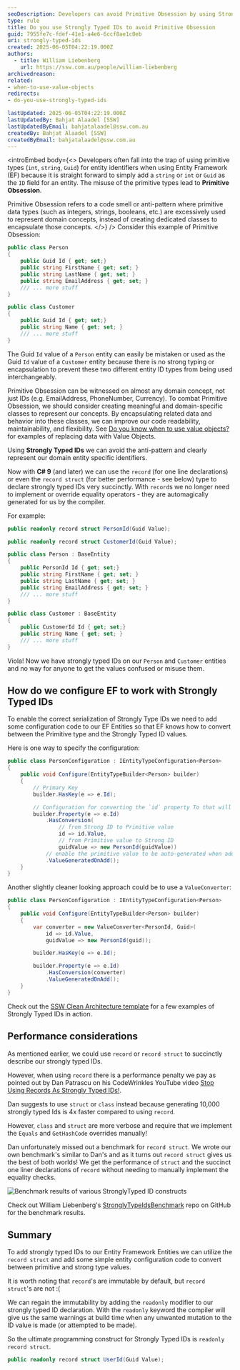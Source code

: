```yaml
---
seoDescription: Developers can avoid Primitive Obsession by using Strongly Typed IDs, which provide a clear representation of domain entity identifiers.
type: rule
title: Do you use Strongly Typed IDs to avoid Primitive Obsession
guid: 7955fe7c-fdef-41e1-a4e6-6ccf8ae1c0eb
uri: strongly-typed-ids
created: 2025-06-05T04:22:19.000Z
authors:
  - title: William Liebenberg
    url: https://ssw.com.au/people/william-liebenberg
archivedreason:
related:
- when-to-use-value-objects
redirects:
- do-you-use-strongly-typed-ids

lastUpdated: 2025-06-05T04:22:19.000Z
lastUpdatedBy: Bahjat Alaadel [SSW]
lastUpdatedByEmail: bahjatalaadel@ssw.com.au
createdBy: Bahjat Alaadel [SSW]
createdByEmail: bahjatalaadel@ssw.com.au
---
```


<introEmbed
  body={<>
Developers often fall into the trap of using primitive types (`int`, `string`, `Guid`) for entity identifiers when using Entity Framework (EF) because it is straight forward to simply add a `string` or `int` or `Guid` as the `ID` field for an entity. The misuse of the primitive types lead to **Primitive Obsession**.

Primitive Obsession refers to a code smell or anti-pattern where primitive data types (such as integers, strings, booleans, etc.) are excessively used to represent domain concepts, instead of creating dedicated classes to encapsulate those concepts.
  </>}
/>
Consider this example of Primitive Obsession:

```cs
public class Person
{
    public Guid Id { get; set;}
    public string FirstName { get; set; }
    public string LastName { get; set; }
    public string EmailAddress { get; set; }
    /// ... more stuff
}

public class Customer
{
    public Guid Id { get; set;}
    public string Name { get; set; }
    /// ... more stuff
}
```

The Guid `Id` value of a `Person` entity can easily be mistaken or used as the Guid `Id` value of a `Customer` entity because there is no strong typing or encapsulation to prevent these two different entity ID types from being used interchangeably.

Primitive Obsession can be witnessed on almost any domain concept, not just IDs (e.g. EmailAddress, PhoneNumber, Currency). To combat Primitive Obsession, we should consider creating meaningful and domain-specific classes to represent our concepts. By encapsulating related data and behavior into these classes, we can improve our code readability, maintainability, and flexibility. See [Do you know when to use value objects?](/when-to-use-value-objects/) for examples of replacing data with Value Objects.

Using **Strongly Typed IDs** we can avoid the anti-pattern and clearly represent our domain entity specific identifiers.

Now with **C# 9** (and later) we can use the `record` (for one line declarations) or even the `record struct` (for better performance - see below) type to declare strongly typed IDs very succinctly. With `record`s we no longer need to implement or override equality operators - they are automagically generated for us by the compiler.

For example:

```cs
public readonly record struct PersonId(Guid Value);

public readonly record struct CustomerId(Guid Value);

public class Person : BaseEntity
{
    public PersonId Id { get; set;}
    public string FirstName { get; set; }
    public string LastName { get; set; }
    public string EmailAddress { get; set; }
    /// ... more stuff
}

public class Customer : BaseEntity
{
    public CustomerId Id { get; set;}
    public string Name { get; set; }
    /// ... more stuff
}
```

Viola! Now we have strongly typed IDs on our `Person` and `Customer` entities and no way for anyone to get the values confused or misuse them.

## How do we configure EF to work with Strongly Typed IDs

To enable the correct serialization of Strongly Type IDs we need to add some configuration code to our EF Entities so that EF knows how to convert between the Primitive type and the Strongly Typed ID values.

Here is one way to specify the configuration:

```cs
public class PersonConfiguration : IEntityTypeConfiguration<Person>
{
    public void Configure(EntityTypeBuilder<Person> builder)
    {
        // Primary Key
        builder.HasKey(e => e.Id);

        // Configuration for converting the `id` property To that will be stored in the database and From the primitive value (e.g. GUID, int, string) back into a strongly typed Id:
        builder.Property(e => e.Id)
            .HasConversion(
                // from Strong ID to Primitive value
                id => id.Value,
                // from Primitive value to Strong ID
                guidValue => new PersonId(guidValue))
            // enable the primitive value to be auto-generated when adding (SaveChanges) new entities to the database (only works from EF Core 7 onwards)
            .ValueGeneratedOnAdd();
    }
}
```

Another slightly cleaner looking approach could be to use a `ValueConverter`:

```cs
public class PersonConfiguration : IEntityTypeConfiguration<Person>
{
    public void Configure(EntityTypeBuilder<Person> builder)
    {
        var converter = new ValueConverter<PersonId, Guid>(
            id => id.Value,
            guidValue => new PersonId(guid));

        builder.HasKey(e => e.Id);

        builder.Property(e => e.Id)
            .HasConversion(converter)
            .ValueGeneratedOnAdd();
    }
}
```

Check out the [SSW Clean Architecture template](https://github.com/SSWConsulting/SSW.CleanArchitecture/blob/main/src/Domain/TodoItems/TodoItem.cs) for a few examples of Strongly Typed IDs in action.

## Performance considerations

As mentioned earlier, we could use `record` or `record struct` to succinctly describe our strongly typed IDs.

However, when using `record` there is a performance penalty we pay as pointed out by Dan Patrascu on his CodeWrinkles YouTube video [Stop Using Records As Strongly Typed IDs!](https://www.youtube.com/watch?v=dJxVj6390hk).

Dan suggests to use `struct` or `class` instead because generating 10,000 strongly typed Ids is 4x faster compared to using `record`.

However, `class` and `struct` are more verbose and require that we implement the `Equals` and `GetHashCode` overrides manually!

Dan unfortunately missed out a benchmark for `record struct`. We wrote our own benchmark's similar to Dan's and as it turns out `record struct` gives us the best of both worlds! We get the performance of `struct` and the succinct one liner declarations of `record` without needing to manually implement the equality checks.

![Benchmark results of various StronglyTyped ID constructs](/uploads/rules/strongly-typed-ids/stronglytypedid.png)

Check out William Liebenberg's [StronglyTypeIdsBenchmark](https://github.com/william-liebenberg/StronglyTypedIdsBenchmarks) repo on GitHub for the benchmark results.

## Summary

To add strongly typed IDs to our Entity Framework Entities we can utilize the `record struct` and add some simple entity configuration code to convert between primitive and strong type values.

It is worth noting that `record`'s are immutable by default, but `record struct`'s are not :(

We can regain the immutability by adding the `readonly` modifier to our strongly typed ID declaration. With the `readonly` keyword the compiler will give us the same warnings at build time when any unwanted mutation to the ID value is made (or attempted to be made).

So the ultimate programming construct for Strongly Typed IDs is `readonly record struct`.

```cs
public readonly record struct UserId(Guid Value);
```
